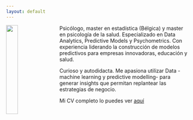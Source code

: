```yaml
---
layout: default
---
```


<img src="images/IMG_8779.JPG" style="width:25%; margin-right: 20px" align="left">

Psicólogo, master en estadística (Bélgica) y master en psicología de la salud. Especializado en Data Analytics, Predictive Models y Psychometrics. Con experiencia liderando la construcción de modelos predictivos para empresas innovadoras, educación y salud. 
	
Curioso y autodidacta. Me apasiona utilizar Data - machine learning y predictive modelling- para generar insights que permitan replantear las estrategias de negocio.
	

Mi CV completo lo puedes ver [aquí](Smart_Twenty_Seconds_CV_castellano.pdf)